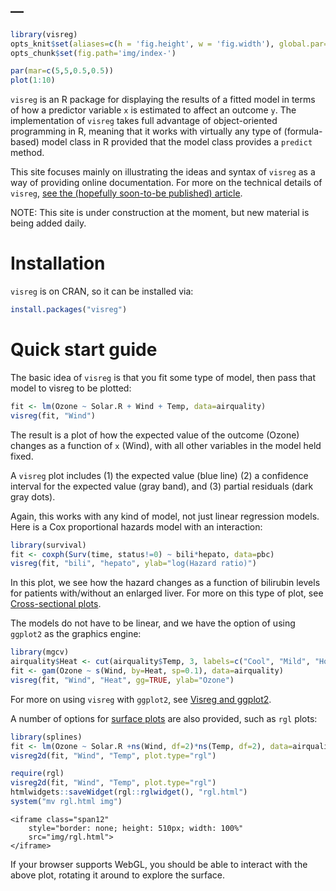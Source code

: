 ---
---
```r
library(visreg)
opts_knit$set(aliases=c(h = 'fig.height', w = 'fig.width'), global.par=TRUE)
opts_chunk$set(fig.path='img/index-')
```
```r
par(mar=c(5,5,0.5,0.5))
plot(1:10)
```

`visreg` is an R package for displaying the results of a fitted model in terms of how a predictor variable `x` is estimated to affect an outcome `y`.  The implementation of `visreg` takes full advantage of object-oriented programming in R, meaning that it works with virtually any type of (formula-based) model class in R provided that the model class provides a `predict` method.

This site focuses mainly on illustrating the ideas and syntax of `visreg` as a way of providing online documentation.  For more on the technical details of `visreg`, [see the (hopefully soon-to-be published) article](http://myweb.uiowa.edu/pbreheny/publications/visreg.pdf).

NOTE: This site is under construction at the moment, but new material is being added daily.

# Installation

`visreg` is on CRAN, so it can be installed via:

```r
install.packages("visreg")
```

# Quick start guide

The basic idea of `visreg` is that you fit some type of model, then pass that model to visreg to be plotted:

```r
fit <- lm(Ozone ~ Solar.R + Wind + Temp, data=airquality)
visreg(fit, "Wind")
```

The result is a plot of how the expected value of the outcome (Ozone) changes as a function of `x` (Wind), with all other variables in the model held fixed.

A `visreg` plot includes (1) the expected value (blue line) (2) a confidence interval for the expected value (gray band), and (3) partial residuals (dark gray dots).  

Again, this works with any kind of model, not just linear regression models.  Here is a Cox proportional hazards model with an interaction:

```r
library(survival)
fit <- coxph(Surv(time, status!=0) ~ bili*hepato, data=pbc)
visreg(fit, "bili", "hepato", ylab="log(Hazard ratio)")
```

In this plot, we see how the hazard changes as a function of bilirubin levels for patients with/without an enlarged liver.  For more on this type of plot, see [Cross-sectional plots](cross-section).  

<p id="gam">The models do not have to be linear, and we have the option of using `ggplot2` as the graphics engine:</p>

```r
library(mgcv)
airquality$Heat <- cut(airquality$Temp, 3, labels=c("Cool", "Mild", "Hot"))
fit <- gam(Ozone ~ s(Wind, by=Heat, sp=0.1), data=airquality)
visreg(fit, "Wind", "Heat", gg=TRUE, ylab="Ozone")
```

For more on using `visreg` with `ggplot2`, see [Visreg and ggplot2](gg.html).

A number of options for [surface plots](surface.html) are also provided, such as `rgl` plots:

```r
library(splines)
fit <- lm(Ozone ~ Solar.R +ns(Wind, df=2)*ns(Temp, df=2), data=airquality)
visreg2d(fit, "Wind", "Temp", plot.type="rgl")
```

```r
require(rgl)
visreg2d(fit, "Wind", "Temp", plot.type="rgl")
htmlwidgets::saveWidget(rgl::rglwidget(), "rgl.html")
system("mv rgl.html img")
```

<div class="container" style="width: 100%">
  <div class="row-fluid">
    <iframe class="span12" 
	    style="border: none; height: 510px; width: 100%"
	    src="img/rgl.html">
    </iframe>
  </div>
</div>

If your browser supports WebGL, you should be able to interact with the above plot, rotating it around to explore the surface.
